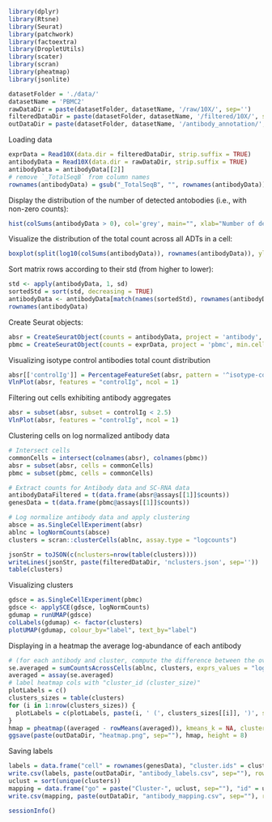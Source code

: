```r
library(dplyr)
library(Rtsne)
library(Seurat)
library(patchwork)
library(factoextra)
library(DropletUtils)
library(scater)
library(scran)
library(pheatmap)
library(jsonlite)

datasetFolder = './data/'
datasetName = 'PBMC2'
rawDataDir = paste(datasetFolder, datasetName, '/raw/10X/', sep='')
filteredDataDir = paste(datasetFolder, datasetName, '/filtered/10X/', sep='')
outDataDir = paste(datasetFolder, datasetName, '/antibody_annotation/', sep='')
```

Loading data

```r
exprData = Read10X(data.dir = filteredDataDir, strip.suffix = TRUE)
antibodyData = Read10X(data.dir = rawDataDir, strip.suffix = TRUE)
antibodyData = antibodyData[[2]]
# remove `_TotalSeqB` from column names
rownames(antibodyData) = gsub("_TotalSeqB", "", rownames(antibodyData))
```

Display the distribution of the number of detected antobodies (i.e., with non-zero counts):

```r
hist(colSums(antibodyData > 0), col='grey', main="", xlab="Number of detected ADTs")
```

Visualize the distribution of the total count across all ADTs in a cell:

```r
boxplot(split(log10(colSums(antibodyData)), rownames(antibodyData)), ylab="Log-total ADT count", las=2)
```


Sort matrix rows according to their std (from higher to lower):

```r
std <- apply(antibodyData, 1, sd)
sortedStd = sort(std, decreasing = TRUE)
antibodyData <- antibodyData[match(names(sortedStd), rownames(antibodyData)), ]
rownames(antibodyData)
```

Create Seurat objects:

```r
absr = CreateSeuratObject(counts = antibodyData, project = 'antibody', min.cells = 0, min.features = 0)
pbmc = CreateSeuratObject(counts = exprData, project = 'pbmc', min.cells = 0, min.features = 0)
```


Visualizing isotype control antibodies total count distribution

```r
absr[['controlIg']] = PercentageFeatureSet(absr, pattern = '^isotype-control')
VlnPlot(absr, features = "controlIg", ncol = 1)
```

Filtering out cells exhibiting antibody aggregates

```r
absr = subset(absr, subset = controlIg < 2.5)
VlnPlot(absr, features = "controlIg", ncol = 1)
```

Clustering cells on log normalized antibody data

```r
# Intersect cells
commonCells = intersect(colnames(absr), colnames(pbmc))
absr = subset(absr, cells = commonCells)
pbmc = subset(pbmc, cells = commonCells)

# Extract counts for Antibody data and SC-RNA data
antibodyDataFiltered = t(data.frame(absr@assays[[1]]$counts))
genesData = t(data.frame(pbmc@assays[[1]]$counts))

# Log normalize antibody data and apply clustering
absce = as.SingleCellExperiment(absr)
ablnc = logNormCounts(absce)
clusters = scran::clusterCells(ablnc, assay.type = "logcounts")

jsonStr = toJSON(c(nclusters=nrow(table(clusters))))
writeLines(jsonStr, paste(filteredDataDir, 'nclusters.json', sep=''))
table(clusters)
```

Visualizing clusters

```r
gdsce = as.SingleCellExperiment(pbmc)
gdsce <- applySCE(gdsce, logNormCounts)
gdumap = runUMAP(gdsce)
colLabels(gdumap) <- factor(clusters)
plotUMAP(gdumap, colour_by="label", text_by="label")
```

Displaying in a heatmap the average log-abundance of each antibody

```r
# (for each antibody and cluster, compute the difference between the overall antibody avg and antibody avg in the cluster)
se.averaged = sumCountsAcrossCells(ablnc, clusters, exprs_values = "logcounts", average = TRUE)
averaged = assay(se.averaged)
# label heatmap cols with "cluster_id (cluster_size)"
plotLabels = c()
clusters_sizes = table(clusters)
for (i in 1:nrow(clusters_sizes)) {
  plotLabels = c(plotLabels, paste(i, ' (', clusters_sizes[[i]], ')', sep=''))
}
hmap = pheatmap((averaged - rowMeans(averaged)), kmeans_k = NA, cluster_cols = TRUE, cluster_rows = FALSE, labelsCol=plotLabels, breaks=seq(-3, 3, length.out=100))
ggsave(paste(outDataDir, "heatmap.png", sep=""), hmap, height = 8)
```

Saving labels

```r
labels = data.frame("cell" = rownames(genesData), "cluster.ids" = clusters)
write.csv(labels, paste(outDataDir, "antibody_labels.csv", sep=""), row.names = FALSE)
uclust = sort(unique(clusters))
mapping = data.frame("go" = paste("Cluster-", uclust, sep=""), "id" = uclust)
write.csv(mapping, paste(outDataDir, "antibody_mapping.csv", sep=""), row.names = FALSE)
```

```r
sessionInfo()
```
